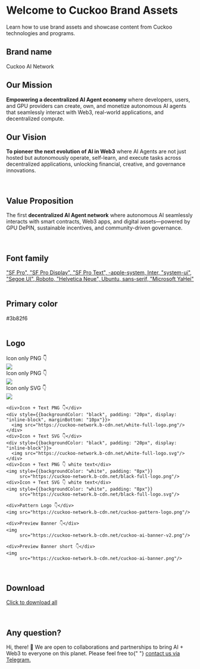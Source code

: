 # Welcome to Cuckoo Brand Assets

Learn how to use brand assets and showcase content from Cuckoo technologies and programs.

<div className="row">
  <div className="col">
    <h2 style={{margin: 0}}>Brand name</h2>
  </div>
  <div className="col">
    <p>Cuckoo AI Network</p>
  </div>
</div>

<div className="row">
  <div className="col">
    <h2 style={{margin: 0}}>Our Mission</h2>
  </div>
  <div className="col">
    <p>
      <strong>Empowering a decentralized AI Agent economy</strong> where developers, users, and GPU providers can create, own, and monetize autonomous AI agents that seamlessly interact with Web3, real-world applications, and decentralized compute.
    </p>
  </div>
</div>

<div className="row">
  <div className="col">
    <h2 style={{margin: 0}}>Our Vision</h2>
  </div>
  <div className="col">
    <p>
       <strong>To pioneer the next evolution of AI in Web3</strong> where AI Agents are not just hosted but autonomously operate, self-learn, and execute tasks across decentralized applications, unlocking financial, creative, and governance innovations.
    </p>
  </div>
</div>

<br />

<div className="row">
  <div className="col">
    <h2 style={{margin: 0}}>Value Proposition</h2>
  </div>
  <div className="col">
    <p>
      The first <strong>decentralized AI Agent network</strong> where autonomous AI seamlessly interacts with smart contracts, Web3 apps, and digital assets—powered by GPU DePIN, sustainable incentives, and community-driven governance.
    </p>
  </div>
</div>

<br />

<div className="row">
  <div className="col">
    <h2 style={{margin: 0}}>Font family</h2>
  </div>
  <div className="col">
    <a href="https://developer.apple.com/fonts/" target="_blank" rel="noopener noreferrer">
      "SF Pro", "SF Pro Display", "SF Pro Text", -apple-system, Inter,
      "system-ui", "Segoe UI", Roboto, "Helvetica Neue",
      Ubuntu, sans-serif, "Microsoft YaHei"
    </a>
  </div>
</div>

<br />

<div className="row">
  <div className="col">
    <h2 style={{margin: 0}}>Primary color</h2>
  </div>
  <div className="col">
    <div
      style={{
        width: "20px",
        height: "20px",
        backgroundColor: "#3b82f6",
        marginRight: "10px",
      }}
    ></div>
    #3b82f6
  </div>
</div>

<br />

<div className="row">
  <div className="col"><h2 style={{margin: 0}}>Logo</h2></div>
  <div className="col">
    <div>Icon only PNG 👇</div>
    <img style={{width: "48px"}} src="/img/favicon.png"/>
    <div>Icon only PNG 👇</div>
    <img style={{width: "48px"}} src="/img/favicon-black.png"/>
        <div>Icon only SVG 👇</div>
        <img style={{width: "48px"}} src="/img/favicon.svg"/>

    <div>Icon + Text PNG 👇</div>
    <div style={{backgroundColor: "black", padding: "20px", display: "inline-block", marginBottom: "10px"}}>
      <img src="https://cuckoo-network.b-cdn.net/white-full-logo.png"/>
    </div>
    <div>Icon + Text SVG 👇</div>
    <div style={{backgroundColor: "black", padding: "20px", display: "inline-block"}}>
      <img src="https://cuckoo-network.b-cdn.net/white-full-logo.svg"/>
    </div>
    <div>Icon + Text PNG 👇 white text</div>
    <img style={{backgroundColor: "white", padding: "8px"}}
         src="https://cuckoo-network.b-cdn.net/black-full-logo.png"/>
    <div>Icon + Text SVG 👇 white text</div>
    <img style={{backgroundColor: "white", padding: "8px"}}
         src="https://cuckoo-network.b-cdn.net/black-full-logo.svg"/>

    <div>Pattern Logo 👇</div>
    <img src="https://cuckoo-network.b-cdn.net/cuckoo-pattern-logo.png"/>

    <div>Preview Banner 👇</div>
    <img
         src="https://cuckoo-network.b-cdn.net/cuckoo-ai-banner-v2.png"/>

    <div>Preview Banner short 👇</div>
    <img
         src="https://cuckoo-network.b-cdn.net/cuckoo-ai-banner.png"/>
  </div>
</div>

<br />

<div className="row">
  <div className="col">
    <h2 style={{margin: 0}}>Download</h2>
  </div>
  <div className="col">
    <p>
      <a href="https://cuckoo-network.b-cdn.net/cuckoo-brand-assets.zip">
        Click to download all
      </a>
    </p>
  </div>
</div>

<br />

<div className="row">
  <div className="col">
    <h2 style={{margin: 0}}>Any question?</h2>
  </div>
  <div className="col">
    <p>
      Hi, there! 👋 We are open to collaborations and partnerships to bring AI +
      Web3 to everyone on this planet. Please feel free to{" "}
      <a href="https://cuckoo.network/tg">contact us via Telegram.</a>
    </p>
  </div>
</div>
